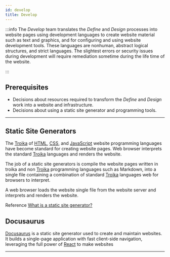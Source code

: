```yaml
---
id: develop
title: Develop
---
```


:::info
The *Develop* team translates the *Define* and *Design* processes into website pages using development languages to create website material such as text and graphics, and for configuring and using website development tools. These languages are nonhuman, abstract logical structures, and strict languages. The slightest errors or security issues during development will require remediation sometime during the life time of the website. 

:::

## Prerequisites

- Decisions about resources required to transform the *Define* and *Design* work into a website and infrastructure.
- Decisions about using a static site generator and programming tools.

---

## Static Site Generators

The [Troika](programming#troika) of [HTML](https://developer.mozilla.org/en-US/docs/Web/HTML), [CSS](https://developer.mozilla.org/en-US/docs/Web/CSS), and [JavaScript](https://developer.mozilla.org/en-US/docs/Web/JavaScript) website programming languages have become standard for creating website pages. Web browser interprets the standard [Troika](programming#troika) languages and renders the website.

The job of a static site generators is compile the website pages written in troika and non [Troika](programming#troika) programming languages such as Markdown, into a single file containing a combination of standard [Troika](programming#troika) languages web for browsers to interpret.

A web browser loads the website single file from the website server and interprets and renders the website.

Reference
[What is a static site generator?](https://www.cloudflare.com/learning/performance/static-site-generator/)

## Docusaurus

[Docusaurus](https://docusaurus.io/) is a static site generator used to create and maintain websites. It builds a single-page application with fast client-side navigation, leveraging the full power of [React](https://reactjs.org/) to make websites

---

